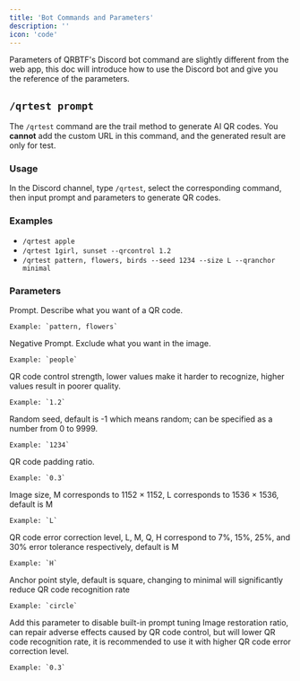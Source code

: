 ```yaml
---
title: 'Bot Commands and Parameters'
description: ''
icon: 'code'
---
```



Parameters of QRBTF's Discord bot command are slightly different from the web app, this doc will introduce how to use the Discord bot and give you the reference of the parameters.


## `/qrtest prompt`

The `/qrtest` command are the trail method to generate AI QR codes. You **cannot** add the custom URL in this command, and the generated result are only for test.

### Usage

In the Discord channel, type `/qrtest`, select the corresponding command, then input prompt and parameters to generate QR codes.

### Examples

- `/qrtest apple`
- `/qrtest 1girl, sunset --qrcontrol 1.2`
- `/qrtest pattern, flowers, birds --seed 1234 --size L --qranchor minimal`

### Parameters

<ResponseField name="prompt" type="string" required>
    Prompt. Describe what you want of a QR code.

    Example: `pattern, flowers`

</ResponseField>

<ResponseField name="--no" type="string">
    Negative Prompt. Exclude what you want in the image.

    Example: `people`

</ResponseField>

<ResponseField name="--qrcontrol" default="1.0" type="number 0.5 - 1.5">
    QR code control strength, lower values make it harder to recognize, higher values result in poorer quality.

    Example: `1.2`

</ResponseField>

<ResponseField name="--seed" default="-1" type="int -1 - 9999">
    Random seed, default is -1 which means random; can be specified as a number from 0 to 9999.

    Example: `1234`

</ResponseField>

<ResponseField name="--padding" default="0.2" type="number 0 - 0.5">
    QR code padding ratio.

    Example: `0.3`

</ResponseField>

<ResponseField name="--size" default="M" type="'M' | 'L'">
    Image size, M corresponds to 1152 × 1152, L corresponds to 1536 × 1536, default is M

    Example: `L`

</ResponseField>

<ResponseField name="--qrcorrect" default="M" type="'L' | 'M' | 'Q' | 'H'">
    QR code error correction level, L, M, Q, H correspond to 7%, 15%, 25%, and 30% error tolerance respectively, default is M

    Example: `H`

</ResponseField>

<ResponseField name="--qranchor" default="square" type="'square' | 'rect'  | 'circle' | 'minimal' | 0 | 1 | 2">
    Anchor point style, default is square, changing to minimal will significantly reduce QR code recognition rate

    Example: `circle`

</ResponseField>

<ResponseField name="--rp" type="Action">
    Add this parameter to disable built-in prompt tuning

</ResponseField>

<ResponseField name="--irr" type="number 0.1 - 0.5">
    Image restoration ratio, can repair adverse effects caused by QR code control, but will lower QR code recognition rate, it is recommended to use it with higher QR code error correction level.

    Example: `0.3`

</ResponseField>
